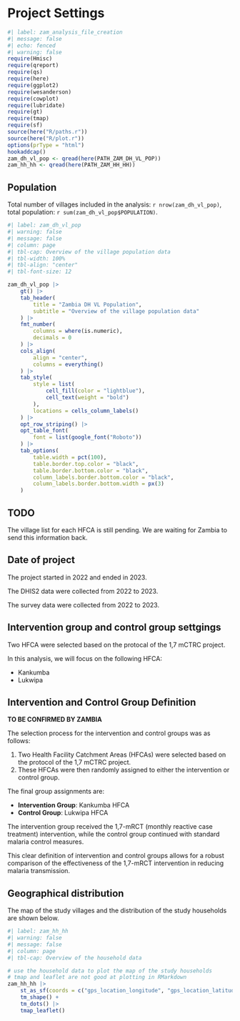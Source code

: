 # Project Settings

```r
#| label: zam_analysis_file_creation
#| message: false
#| echo: fenced
#| warning: false
require(Hmisc)
require(qreport)
require(qs)
require(here)
require(ggplot2)
require(wesanderson)
require(cowplot)
require(lubridate)
require(gt)
require(tmap)
require(sf)
source(here("R/paths.r"))
source(here("R/plot.r"))
options(prType = "html")
hookaddcap()
zam_dh_vl_pop <- qread(here(PATH_ZAM_DH_VL_POP))
zam_hh_hh <- qread(here(PATH_ZAM_HH_HH))
```

## Population

Total number of villages included in the analysis: `r nrow(zam_dh_vl_pop)`, total population: `r sum(zam_dh_vl_pop$POPULATION)`.


```r
#| label: zam_dh_vl_pop
#| warning: false
#| message: false
#| column: page
#| tbl-cap: Overview of the village population data
#| tbl-width: 100%
#| tbl-align: "center"
#| tbl-font-size: 12 

zam_dh_vl_pop |>
    gt() |>
    tab_header(
        title = "Zambia DH VL Population",
        subtitle = "Overview of the village population data"
    ) |>
    fmt_number(
        columns = where(is.numeric),
        decimals = 0
    ) |>
    cols_align(
        align = "center",
        columns = everything()
    ) |>
    tab_style(
        style = list(
            cell_fill(color = "lightblue"),
            cell_text(weight = "bold")
        ),
        locations = cells_column_labels()
    ) |>
    opt_row_striping() |>
    opt_table_font(
        font = list(google_font("Roboto"))
    ) |>
    tab_options(
        table.width = pct(100),
        table.border.top.color = "black",
        table.border.bottom.color = "black",
        column_labels.border.bottom.color = "black",
        column_labels.border.bottom.width = px(3)
    )
```

::: {.callout-warning}
## TODO
The village list for each HFCA is still pending. We are waiting for Zambia to send this information back.
:::

## Date of project

The project started in 2022 and ended in 2023.

The DHIS2 data were collected from 2022 to 2023.

The survey data were collected from 2022 to 2023.

## Intervention group and control group settgings

Two HFCA were selected based on the protocal of the 1,7 mCTRC project.

In this analysis, we will focus on the following HFCA:

-   Kankumba
-   Lukwipa

::: {.callout-note}
## Intervention and Control Group Definition

**TO BE CONFIRMED BY ZAMBIA**

The selection process for the intervention and control groups was as follows:

1. Two Health Facility Catchment Areas (HFCAs) were selected based on the protocol of the 1,7 mCTRC project.
2. These HFCAs were then randomly assigned to either the intervention or control group.

The final group assignments are:

- **Intervention Group**: Kankumba HFCA
- **Control Group**: Lukwipa HFCA

The intervention group received the 1,7-mRCT (monthly reactive case treatment) intervention, while the control group continued with standard malaria control measures.

This clear definition of intervention and control groups allows for a robust comparison of the effectiveness of the 1,7-mRCT intervention in reducing malaria transmission.
:::

## Geographical distribution

The map of the study villages and the distribution of the study households are shown below.

```r
#| label: zam_hh_hh
#| warning: false
#| message: false
#| column: page
#| tbl-cap: Overview of the household data

# use the household data to plot the map of the study households
# tmap and leaflet are not good at plotting in RMarkdown
zam_hh_hh |>
    st_as_sf(coords = c("gps_location_longitude", "gps_location_latitude"), crs = 4326) |>
    tm_shape() +
    tm_dots() |>
    tmap_leaflet()
```